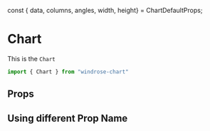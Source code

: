 
<Meta title="Components/WindRoseChart" component={Chart} />

const { data, columns, angles, width, height} = ChartDefaultProps;

# Chart

This is the `Chart`

```jsx
import { Chart } from "windrose-chart"
```

<Preview withSource="open">
  <Story name="Chart">
    <Chart />
  </Story>
</Preview>

## Props

<Props of={Chart} />

## Using different Prop Name

<Preview withSource="open">
  <Story name="Different Prop (soon)">
    <Chart />
  </Story>
</Preview>